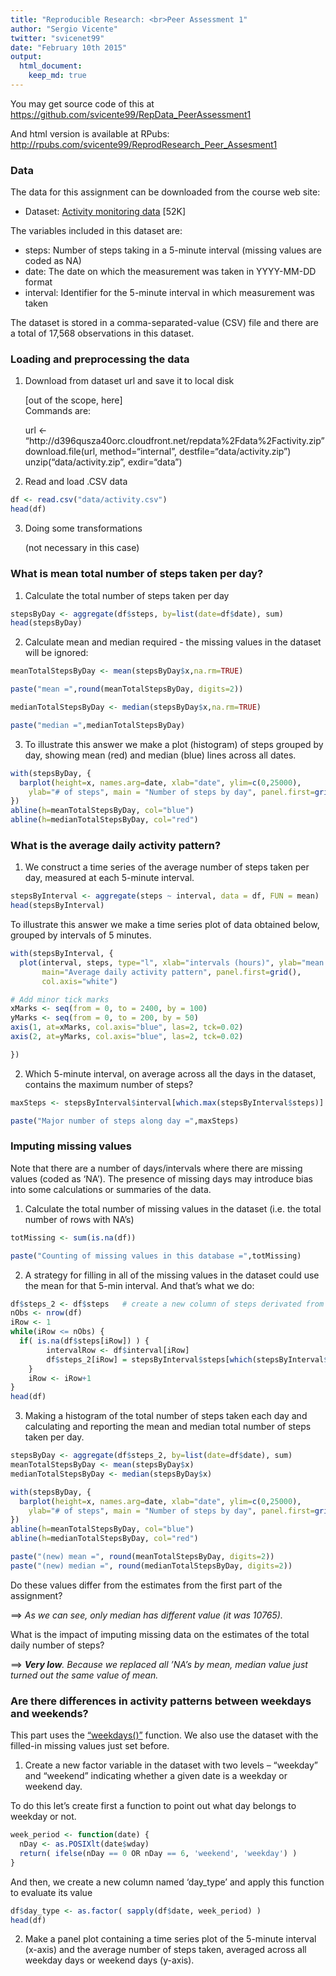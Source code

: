 ```yaml
---
title: "Reproducible Research: <br>Peer Assessment 1"
author: "Sergio Vicente"
twitter: "svicenet99"
date: "February 10th 2015"
output: 
  html_document:
    keep_md: true
---
```


You may get source code of this at <https://github.com/svicente99/RepData_PeerAssessment1> 

And html version is available at RPubs: <http://rpubs.com/svicente99/ReprodResearch_Peer_Assesment1>

### Data

The data for this assignment can be downloaded from the course web site:

* Dataset: <a href="https://d396qusza40orc.cloudfront.net/repdata%2Fdata%2Factivity.zip">Activity monitoring data</a> [52K]

The variables included in this dataset are:

* steps: Number of steps taking in a 5-minute interval (missing values are coded as NA)
* date: The date on which the measurement was taken in YYYY-MM-DD format
* interval: Identifier for the 5-minute interval in which measurement was taken

The dataset is stored in a comma-separated-value (CSV) file and there are a total of 17,568 observations in this dataset.


### Loading and preprocessing the data

1. Download from dataset url and save it to local disk

   [out of the scope, here] <br>
   Commands are: 
   
   url <- "http://d396qusza40orc.cloudfront.net/repdata%2Fdata%2Factivity.zip" <br>
   download.file(url, method="internal", destfile="data/activity.zip") <br>
   unzip("data/activity.zip", exdir="data") 
   
2. Read and load .CSV data 

```r
df <- read.csv("data/activity.csv")
head(df)
```
      
3. Doing some transformations

   (not necessary in this case)



### What is mean total number of steps taken per day?

1. Calculate the total number of steps taken per day

```r
stepsByDay <- aggregate(df$steps, by=list(date=df$date), sum)
head(stepsByDay)
```

2. Calculate mean and median required - the missing values in the dataset will be ignored:

```r
meanTotalStepsByDay <- mean(stepsByDay$x,na.rm=TRUE)
```

```r
paste("mean =",round(meanTotalStepsByDay, digits=2))
```

```r
medianTotalStepsByDay <- median(stepsByDay$x,na.rm=TRUE)
```

```r
paste("median =",medianTotalStepsByDay)
```


3. To illustrate this answer we make a plot (histogram) of steps grouped by day, showing mean (red) and median (blue) lines across all dates.

```r
with(stepsByDay, {    
  barplot(height=x, names.arg=date, xlab="date", ylim=c(0,25000),
    ylab="# of steps", main = "Number of steps by day", panel.first=grid())
})
abline(h=meanTotalStepsByDay, col="blue")
abline(h=medianTotalStepsByDay, col="red")

```

### What is the average daily activity pattern?

1. We construct a time series of the average number of steps taken per day, measured
at each 5-minute interval.

```r
stepsByInterval <- aggregate(steps ~ interval, data = df, FUN = mean)
head(stepsByInterval)
```

To illustrate this answer we make a time series plot of data obtained below, grouped by intervals of 5 minutes.

```r
with(stepsByInterval, {
  plot(interval, steps, type="l", xlab="intervals (hours)", ylab="mean of steps", 
       main="Average daily activity pattern", panel.first=grid(), 
       col.axis="white")

# Add minor tick marks
xMarks <- seq(from = 0, to = 2400, by = 100)
yMarks <- seq(from = 0, to = 200, by = 50)
axis(1, at=xMarks, col.axis="blue", las=2, tck=0.02)
axis(2, at=yMarks, col.axis="blue", las=2, tck=0.02)

})
```

2. Which 5-minute interval, on average across all the days in the dataset, contains the maximum number of steps?

```r
maxSteps <- stepsByInterval$interval[which.max(stepsByInterval$steps)]
```

```r
paste("Major number of steps along day =",maxSteps)
```



### Imputing missing values

Note that there are a number of days/intervals where there are missing values (coded as 'NA'). The presence of missing days may introduce bias into some calculations or summaries of the data.

1. Calculate the total number of missing values in the dataset (i.e. the total number of rows with NA's)

```r
totMissing <- sum(is.na(df))
```

```r
paste("Counting of missing values in this database =",totMissing)
```


2. A strategy for filling in all of the missing values in the dataset could use the mean for that 5-min interval. And that's what we do:

```r
df$steps_2 <- df$steps   # create a new column of steps derivated from 1st one
nObs <- nrow(df)
iRow <- 1
while(iRow <= nObs) {
  if( is.na(df$steps[iRow]) ) {
		intervalRow <- df$interval[iRow]
		df$steps_2[iRow] = stepsByInterval$steps[which(stepsByInterval$interval==intervalRow)]
	}	
	iRow <- iRow+1
}
head(df)
```

3. Making a histogram of the total number of steps taken each day and calculating and reporting the mean and median total number of steps taken per day. 

```r
stepsByDay <- aggregate(df$steps_2, by=list(date=df$date), sum)
meanTotalStepsByDay <- mean(stepsByDay$x)
medianTotalStepsByDay <- median(stepsByDay$x)
```

```r
with(stepsByDay, {    
  barplot(height=x, names.arg=date, xlab="date", ylim=c(0,25000),
    ylab="# of steps", main = "Number of steps by day", panel.first=grid())
})
abline(h=meanTotalStepsByDay, col="blue")
abline(h=medianTotalStepsByDay, col="red")
```

```r
paste("(new) mean =", round(meanTotalStepsByDay, digits=2))
paste("(new) median =", round(medianTotalStepsByDay, digits=2))
```

Do these values differ from the estimates from the first part of the assignment? 

==> _As we can see, only median has different value (it was 10765)._

What is the impact of imputing missing data on the estimates of the total daily number of steps?

==> _**Very low**. Because we replaced all 'NA's by mean, median value just turned out the same value of mean._



### Are there differences in activity patterns between weekdays and weekends?

This part uses the <a target="_blank" href="http://127.0.0.1:18536/library/base/html/weekday.POSIXt.html">"weekdays()"</a> function. We also use the dataset with the filled-in missing values just set before.

1. Create a new factor variable in the dataset with two levels – “weekday” and “weekend” indicating whether a given date is a weekday or weekend day.

To do this let's create first a function to point out what day belongs to weekday or not.

```r
week_period <- function(date) {
  nDay <- as.POSIXlt(date$wday) 
  return( ifelse(nDay == 0 OR nDay == 6, 'weekend', 'weekday') )
}
```

And then, we create a new column named 'day_type' and apply this function to evaluate its value

```r
df$day_type <- as.factor( sapply(df$date, week_period) )
head(df)
```


2. Make a panel plot containing a time series plot of the 5-minute interval (x-axis) and the average number of steps taken, averaged across all weekday days or weekend days (y-axis). 
